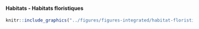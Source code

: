 #### Habitats - Habitats floristiques {-}


<!-- -------------------------------------------------- -->

```r
knitr::include_graphics("../figures/figures-integrated/habitat-floristique.png")
```

<br>
